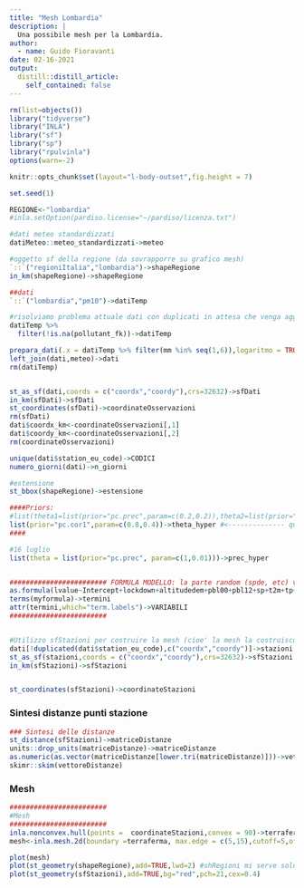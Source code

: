```yaml
---
title: "Mesh Lombardia"
description: |
  Una possibile mesh per la Lombardia.
author:
  - name: Guido Fioravanti
date: 02-16-2021
output:
  distill::distill_article:
    self_contained: false
---
```


```r
rm(list=objects())
library("tidyverse")
library("INLA")
library("sf")
library("sp")
library("rpulvinla")
options(warn=-2)

knitr::opts_chunk$set(layout="l-body-outset",fig.height = 7)

set.seed(1)

REGIONE<-"lombardia"
#inla.setOption(pardiso.license="~/pardiso/licenza.txt")

#dati meteo standardizzati
datiMeteo::meteo_standardizzati->meteo

#oggetto sf della regione (da sovrapporre su grafico mesh)
`::`("regioniItalia","lombardia")->shapeRegione
in_km(shapeRegione)->shapeRegione

##dati
`::`("lombardia","pm10")->datiTemp

#risolviamo problema attuale dati con duplicati in attesa che venga aggiornato il database
datiTemp %>%
  filter(!is.na(pollutant_fk))->datiTemp

prepara_dati(.x = datiTemp %>% filter(mm %in% seq(1,6)),logaritmo = TRUE,lockdown = TRUE)->dati
left_join(dati,meteo)->dati
rm(datiTemp)


st_as_sf(dati,coords = c("coordx","coordy"),crs=32632)->sfDati
in_km(sfDati)->sfDati
st_coordinates(sfDati)->coordinateOsservazioni
rm(sfDati)
dati$coordx_km<-coordinateOsservazioni[,1] 
dati$coordy_km<-coordinateOsservazioni[,2]
rm(coordinateOsservazioni)

unique(dati$station_eu_code)->CODICI
numero_giorni(dati)->n_giorni

#estensione
st_bbox(shapeRegione)->estensione

####Priors:
#list(theta1=list(prior="pc.prec",param=c(0.2,0.2)),theta2=list(prior="pc.cor1",param=c(0.6,0.9)))->rho_hyper
list(prior="pc.cor1",param=c(0.8,0.4))->theta_hyper #<-------------- questa la prior usata ne modello per ar1
####

#16 luglio
list(theta = list(prior="pc.prec", param=c(1,0.01)))->prec_hyper


######################## FORMULA MODELLO: la parte random (spde, etc) va aggiunta prima del comando inla()
as.formula(lvalue~Intercept+lockdown+altitudedem+pbl00+pbl12+sp+t2m+tp+ptp-1)->myformula
terms(myformula)->termini
attr(termini,which="term.labels")->VARIABILI
########################


#Utilizzo sfStazioni per costruire la mesh (cioe' la mesh la costruisco utilizzando anche i punti per la validazione)
dati[!duplicated(dati$station_eu_code),c("coordx","coordy")]->stazioni
st_as_sf(stazioni,coords = c("coordx","coordy"),crs=32632)->sfStazioni
in_km(sfStazioni)->sfStazioni


st_coordinates(sfStazioni)->coordinateStazioni
```

### Sintesi distanze punti stazione

```r
### Sintesi delle distanze
st_distance(sfStazioni)->matriceDistanze
units::drop_units(matriceDistanze)->matriceDistanze
as.numeric(as.vector(matriceDistanze[lower.tri(matriceDistanze)]))->vettoreDistanze
skimr::skim(vettoreDistanze)
```

### Mesh



```r
########################
#Mesh    
########################
inla.nonconvex.hull(points =  coordinateStazioni,convex = 90)->terraferma
mesh<-inla.mesh.2d(boundary =terraferma, max.edge = c(5,15),cutoff=5,offset=c(5,30),min.angle = 25)
```


```r
plot(mesh)
plot(st_geometry(shapeRegione),add=TRUE,lwd=2) #shRegioni mi serve solo per disegnare ogni regione con i suoi confini
plot(st_geometry(sfStazioni),add=TRUE,bg="red",pch=21,cex=0.4)
```




